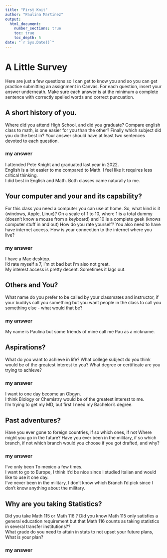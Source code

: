 ```yaml
---
title: "First Knit"
author: "Paulina Martinez"
output: 
  html_document:
    number_sections: true
    toc: true
    toc_depth: 5
date: "`r Sys.Date()`"   
---
```


# A Little Survey

Here are just a few questions so I can get to know you and so you can get practice submitting an assignment in Canvas.  For each question, insert your answer underneath. Make sure each answer is at the minimum a complete sentence with correctly spelled words and correct puncuation. 

## A short history of you.  
Where did you attend High School, and did you graduate? Compare english class to math, is one easier for you than the other? Finally which subject did you do the best in? Your answer should have at least two sentences devoted to each question.  
  
### my answer
I attended Pete Knight and graduated last year in 2022.   
English is a lot easier to me compared to Math. I feel like it requires less critical thinking.   
I did best in English and Math. Both classes came naturally to me.   
   
  

     


## Your computer and your and its capability?  
 For this class  you need a computer you can use at home.  So, what kind is it (windows, Apple, Linux)?  On a scale of 1 to 10, where 1 is a total dummy (doesn't know a mouse from a keyboard) and 10 is a complete geek (knows computer stuff in and out) How do you rate yourself?  You also need to have have internet access. How is your connection to the internet where you live?

### my answer 
I have a Mac desktop.    
I'd rate myself a 7, I'm ot bad but I'm also not great.   
My interest access is pretty decent. Sometimes it lags out.   
   

  
   

## Others and You?   
What name do you prefer to be called by your classmates and instructor, if your buddys call you something but you want people in the class to call you something else - what would that be? 

### my answer 
My name is Paulina but some friends of mine call me Pau as a nickname.   
   
  
   
 




## Aspirations?   
What do you want to achieve in life?  What college subject do you think would be of the greatest interest to you? What degree or certificate are you trying to achieve?

### my answer     
I want to one day become an Obgyn.   
I think Biology or Chemistry would be of the greatest interest to me.   
I'm trying to get my MD, but first I need my Bachelor's degree.  
   
  
   
 




## Past adventures?  
Have you ever gone to foreign countries, if so which ones, if not Where might you go in the future?  Have you ever been in the military, if so which branch, if not which branch would you choose if you got drafted, and why?

### my answer
I've only been To mexico a few times.   
I want to go to Europe, I think it'd be nice since I studied Italian and would like to use it one day.   
I've never been in the military, I don't know which Branch I'd pick since I don't know anything about the military.   
   

  
   
  




## Why are you taking Statistics?  
Did you take Math 115 or Math 116 ?  Did you know Math 115 only satisfies a general education requirement but that Math 116 counts as taking statistics in several transfer institutions??  
What grade do you need to attain in stats to not upset your future plans, What is your plan?  
 

### my answer     
  
   
 






  




